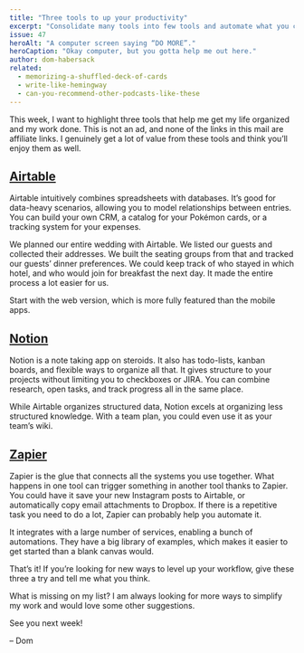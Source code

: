 ```yaml
---
title: "Three tools to up your productivity"
excerpt: "Consolidate many tools into few tools and automate what you can. These three help me stay productive."
issue: 47
heroAlt: "A computer screen saying “DO MORE”."
heroCaption: "Okay computer, but you gotta help me out here."
author: dom-habersack
related:
  - memorizing-a-shuffled-deck-of-cards
  - write-like-hemingway
  - can-you-recommend-other-podcasts-like-these
---
```

This week, I want to highlight three tools that help me get my life organized and my work done. This is not an ad, and none of the links in this mail are affiliate links. I genuinely get a lot of value from these tools and think you’ll enjoy them as well.


## [Airtable](https://airtable.com)

Airtable intuitively combines spreadsheets with databases. It’s good for data-heavy scenarios, allowing you to model relationships between entries. You can build your own CRM, a catalog for your Pokémon cards, or a tracking system for your expenses.

We planned our entire wedding with Airtable. We listed our guests and collected their addresses. We built the seating groups from that and tracked our guests’ dinner preferences. We could keep track of who stayed in which hotel, and who would join for breakfast the next day. It made the entire process a lot easier for us.

Start with the web version, which is more fully featured than the mobile apps.


## [Notion](https://notion.so)

Notion is a note taking app on steroids. It also has todo-lists, kanban boards, and flexible ways to organize all that. It gives structure to your projects without limiting you to checkboxes or JIRA. You can combine research, open tasks, and track progress all in the same place.

While Airtable organizes structured data, Notion excels at organizing less structured knowledge. With a team plan, you could even use it as your team’s wiki.


## [Zapier](https://zapier.com)

Zapier is the glue that connects all the systems you use together. What happens in one tool can trigger something in another tool thanks to Zapier. You could have it save your new Instagram posts to Airtable, or automatically copy email attachments to Dropbox. If there is a repetitive task you need to do a lot, Zapier can probably help you automate it.

It integrates with a large number of services, enabling a bunch of automations. They have a big library of examples, which makes it easier to get started than a blank canvas would.


That’s it! If you’re looking for new ways to level up your workflow, give these three a try and tell me what you think.

What is missing on my list? I am always looking for more ways to simplify my work and would love some other suggestions.

See you next week!

– Dom
